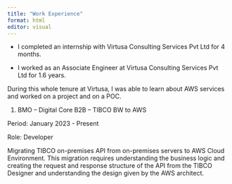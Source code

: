 ```yaml
---
title: "Work Experience"
format: html
editor: visual
---
```


-   I completed an internship with Virtusa Consulting Services Pvt Ltd for 4 months.

-   I worked as an Associate Engineer at Virtusa Consulting Services Pvt Ltd for 1.6 years.

During this whole tenure at Virtusa, I was able to learn about AWS services and worked on a project and on a POC.

1.  BMO – Digital Core B2B – TIBCO BW to AWS

Period: January 2023 - Present

Role: Developer

Migrating TIBCO on-premises API from on-premises servers to AWS Cloud Environment. This migration requires understanding the business logic and creating the request and response structure of the API from the TIBCO Designer and understanding the design given by the AWS architect.
